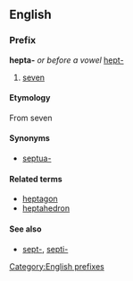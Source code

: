 ==English==
===Prefix===
[[Category:English prefixes]]
'''hepta-''' ''or before a vowel'' [[hept-]]

#[[seven]]

====Etymology====
{{etystub}}
From {{Gr.}} [[]] seven

====Synonyms====
*[[septua-]]

====Related terms====
*[[heptagon]]
*[[heptahedron]]

====See also====
*[[sept-]], [[septi-]]